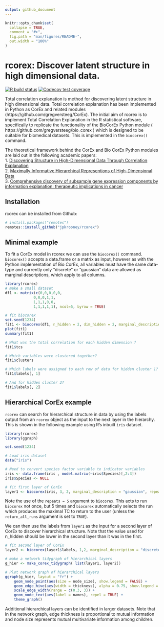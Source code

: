 ```yaml
---
output: github_document
---
```


<!-- README.md is generated from README.Rmd. Please edit that file -->

```r
knitr::opts_chunk$set(
  collapse = TRUE,
  comment = "#>",
  fig.path = "man/figures/README-",
  out.width = "100%"
)
```

# rcorex: Discover latent structure in high dimensional data.

<!-- badges: start -->
[![R build status](https://github.com/jpkrooney/rcorex/workflows/R-CMD-check/badge.svg)](https://github.com/jpkrooney/rcorex/actions)
[![Codecov test coverage](https://codecov.io/gh/jpkrooney/rcorex/branch/master/graph/badge.svg)](https://codecov.io/gh/jpkrooney/rcorex?branch=master)
<!-- badges: end -->


Total correlation explanation is method for discovering latent structure in high dimensional data. Total correlation explanation has been implemented in Python as CorEx and related modules (https://github.com/gregversteeg/CorEx). The initial aim of rcorex is to implement Total Correlation Explanation in the R statistical software, specifically to replicate the functionality of the BioCorEx Python module ( https://github.com/gregversteeg/bio_corex ) which is designed to  be suitable for biomedical datasets. This is implemented in the `biocorex()` command.

The theoretical framework behind the CorEx and Bio CorEx Python modules are laid out in the following academic papers:  
1. [Discovering Structure in High-Dimensional Data Through Correlation Explanation](http://arxiv.org/abs/1406.1222)  
2. [Maximally Informative Hierarchical Representions of High-Dimensional Data](https://arxiv.org/abs/1410.7404)  
3. [Comprehensive discovery of subsample gene expression components by information explanation: therapeutic implications in cancer](https://bmcmedgenomics.biomedcentral.com/articles/10.1186/s12920-017-0245-6)  


## Installation
rcorex can be installed from Github:  

```r
# install.packages("remotes")
remotes::install_github("jpkrooney/rcorex")
```


## Minimal example
To fit a CorEx model in rcorex we can use the `biocorex()` command. `biocorex()` accepts a data.frame or a matrix as input, however as with the Python implementation of Bio CorEx, all variables must have the same data-type and currently only "discrete" or "gaussian" data are allowed as marginal descriptions, which apply to all columns.

```r
library(rcorex)
# make a small dataset
df1 <- matrix(c(0,0,0,0,0,
             0,0,0,1,1,
             1,1,1,0,0,
             1,1,1,1,1), ncol=5, byrow = TRUE)

# fit biocorex
set.seed(1234)
fit1 <- biocorex(df1, n_hidden = 2, dim_hidden = 2, marginal_description = "discrete", logpx_method = "pycorex")
plot(fit1)
summary(fit1)

# What was the total correlation for each hidden dimension ?
fit1$tcs

# Which variables were clustered together?
fit1$clusters

# Which labels were assigned to each row of data for hidden cluster 1?
fit1$labels[, 1]

# And for hidden cluster 2?
fit1$labels[, 2]
```


## Hierarchical CorEx example
`rcorex` can search for hierarchical structure in data by using the labels output from an `rcorex` object as the input to the next layer in the hierarchy. This is shown in the following example using R's inbuilt `iris` dataset.

```r
library(rcorex)
library(ggraph)

set.seed(1234)

# Load iris dataset
data("iris")

# Need to convert species factor variable to indicator variables
iris <- data.frame(iris , model.matrix(~iris$Species)[,2:3])
iris$Species <- NULL

# fit first layer of CorEx 
layer1 <- biocorex(iris, 3, 2, marginal_description = "gaussian", repeats = 5, logpx_method = "pycorex")

```

Note the use of the `repeats = 5` argument to `biocorex`. This acts to run `biocorex` not once, but 5 times and `biocorex` automatically selects the run which produces the maximal TC to return to the user (unless the `return_all_runs` argument is set to `TRUE`).

We can then use the labels from `layer1` as the input for a second layer of CorEx to discover hierarchical structure. Note that the value used for n_hidden should be lower in the second layer than it was in the first.

```r

# fit second layer of CorEx
layer2 <- biocorex(layer1$labels, 1,2, marginal_description = "discrete", repeats = 5, logpx_method = "pycorex")

# make a network tidygraph of hierarchical layers
g_hier <- make_corex_tidygraph( list(layer1, layer2))

# Plot network graph of hierarchical layers
ggraph(g_hier, layout = "fr") +
    geom_node_point(aes(size = node_size), show.legend = FALSE) +
    geom_edge_hive(aes(width = thickness), alpha = 0.75, show.legend = FALSE) +
    scale_edge_width(range = c(0.3, 3)) +
    geom_node_text(aes(label = names), repel = TRUE) +
    theme_graph()

```

Additional hierarchical layers can be identified in larger datasets. Note that in the network graph, edge thickness is proportional to mutual information and node size represents mutual multivariate information among children.




